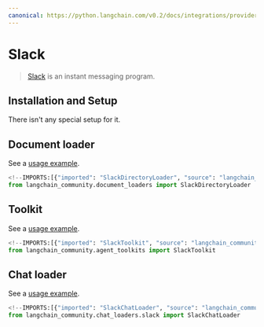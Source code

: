 ```yaml
---
canonical: https://python.langchain.com/v0.2/docs/integrations/providers/slack/
---
```


# Slack

>[Slack](https://slack.com/) is an instant messaging program.
 
## Installation and Setup

There isn't any special setup for it.


## Document loader

See a [usage example](/docs/integrations/document_loaders/slack).

```python
<!--IMPORTS:[{"imported": "SlackDirectoryLoader", "source": "langchain_community.document_loaders", "docs": "https://api.python.langchain.com/en/latest/document_loaders/langchain_community.document_loaders.slack_directory.SlackDirectoryLoader.html", "title": "Slack"}]-->
from langchain_community.document_loaders import SlackDirectoryLoader
```

## Toolkit

See a [usage example](/docs/integrations/tools/slack).

```python
<!--IMPORTS:[{"imported": "SlackToolkit", "source": "langchain_community.agent_toolkits", "docs": "https://api.python.langchain.com/en/latest/agent_toolkits/langchain_community.agent_toolkits.slack.toolkit.SlackToolkit.html", "title": "Slack"}]-->
from langchain_community.agent_toolkits import SlackToolkit
```

## Chat loader

See a [usage example](/docs/integrations/chat_loaders/slack).

```python
<!--IMPORTS:[{"imported": "SlackChatLoader", "source": "langchain_community.chat_loaders.slack", "docs": "https://api.python.langchain.com/en/latest/chat_loaders/langchain_community.chat_loaders.slack.SlackChatLoader.html", "title": "Slack"}]-->
from langchain_community.chat_loaders.slack import SlackChatLoader
```